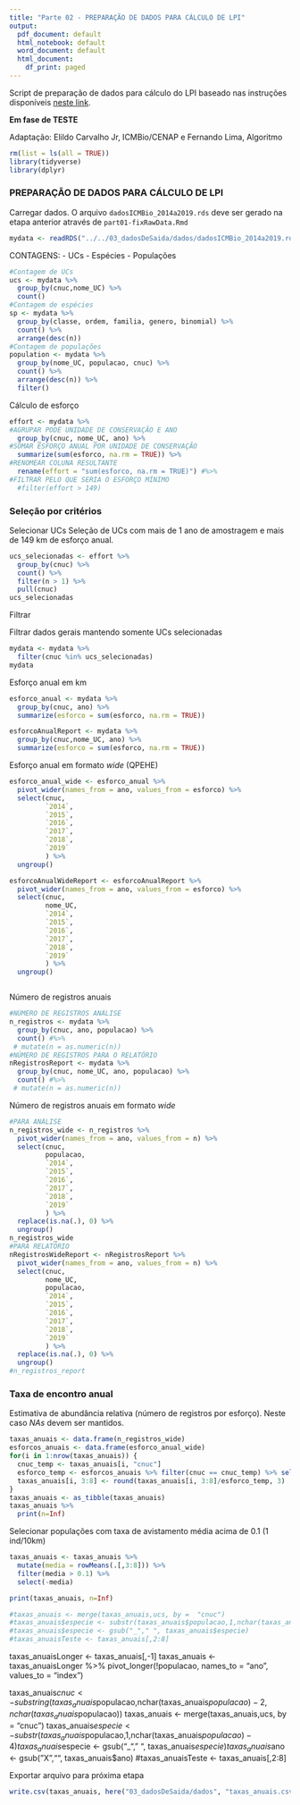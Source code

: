 ```yaml
---
title: "Parte 02 - PREPARAÇÃO DE DADOS PARA CÁLCULO DE LPI"
output:
  pdf_document: default
  html_notebook: default
  word_document: default
  html_document:
    df_print: paged
---
```


Script de preparação de dados para cálculo do LPI baseado nas instruções disponíveis [neste link](https://github.com/Zoological-Society-of-London/rlpi).

**Em fase de TESTE**

Adaptação: Elildo Carvalho Jr, ICMBio/CENAP e Fernando Lima, Algoritmo

```r
rm(list = ls(all = TRUE))
library(tidyverse)
library(dplyr)
```

### PREPARAÇÃO DE DADOS PARA CÁLCULO DE LPI

Carregar dados. O arquivo `dadosICMBio_2014a2019.rds` deve ser gerado na etapa anterior através de `part01-fixRawData.Rmd`

```r
mydata <- readRDS("../../03_dadosDeSaida/dados/dadosICMBio_2014a2019.rds")
```

CONTAGENS:
- UCs
- Espécies
- Populações
```r
#Contagem de UCs
ucs <- mydata %>%
  group_by(cnuc,nome_UC) %>%
  count()
#Contagem de espécies
sp <- mydata %>%
  group_by(classe, ordem, familia, genero, binomial) %>%
  count() %>%
  arrange(desc(n))
#Contagem de populações
population <- mydata %>%
  group_by(nome_UC, populacao, cnuc) %>%
  count() %>%
  arrange(desc(n)) %>%
  filter()
```

Cálculo de esforço

```r
effort <- mydata %>%
#AGRUPAR PODE UNIDADE DE CONSERVAÇÃO E ANO
  group_by(cnuc, nome_UC, ano) %>%
#SOMAR ESFORÇO ANUAL POR UNIDADE DE CONSERVAÇÃO
  summarize(sum(esforco, na.rm = TRUE)) %>%
#RENOMEAR COLUNA RESULTANTE
  rename(effort = "sum(esforco, na.rm = TRUE)") #%>%
#FILTRAR PELO QUE SERIA O ESFORÇO MÍNIMO
  #filter(effort > 149)
```

### Seleção por critérios

Selecionar UCs Seleção de UCs com mais de 1 ano de amostragem e mais de 149 km de esforço anual.

```r
ucs_selecionadas <- effort %>%
  group_by(cnuc) %>% 
  count() %>%
  filter(n > 1) %>%
  pull(cnuc)
ucs_selecionadas
```

Filtrar

Filtrar dados gerais mantendo somente UCs selecionadas

```r
mydata <- mydata %>%
  filter(cnuc %in% ucs_selecionadas)
mydata
```

Esforço anual em km

```r
esforco_anual <- mydata %>%
  group_by(cnuc, ano) %>%
  summarize(esforco = sum(esforco, na.rm = TRUE))

esforcoAnualReport <- mydata %>%
  group_by(cnuc,nome_UC, ano) %>%
  summarize(esforco = sum(esforco, na.rm = TRUE))
```

Esforço anual em formato *wide* (QPEHE)

```r
esforco_anual_wide <- esforco_anual %>%
  pivot_wider(names_from = ano, values_from = esforco) %>%
  select(cnuc,
         `2014`,
         `2015`,
         `2016`,
         `2017`,
         `2018`,
         `2019`
         ) %>%
  ungroup()

esforcoAnualWideReport <- esforcoAnualReport %>%
  pivot_wider(names_from = ano, values_from = esforco) %>%
  select(cnuc,
         nome_UC,
         `2014`,
         `2015`,
         `2016`,
         `2017`,
         `2018`,
         `2019`
         ) %>%
  ungroup()

```

```r

```


Número de registros anuais

```r
#NÚMERO DE REGISTROS ANÁLISE
n_registros <- mydata %>%
  group_by(cnuc, ano, populacao) %>%
  count() #%>%
 # mutate(n = as.numeric(n))
#NÚMERO DE REGISTROS PARA O RELATÓRIO
nRegistrosReport <- mydata %>%
  group_by(cnuc, nome_UC, ano, populacao) %>%
  count() #%>%
 # mutate(n = as.numeric(n))
```

Número de registros anuais em formato *wide*

```r
#PARA ANÁLISE
n_registros_wide <- n_registros %>%
  pivot_wider(names_from = ano, values_from = n) %>%
  select(cnuc,
         populacao,
         `2014`,
         `2015`,
         `2016`,
         `2017`,
         `2018`,
         `2019`
         ) %>%
  replace(is.na(.), 0) %>%
  ungroup()
n_registros_wide
#PARA RELATÓRIO
nRegistrosWideReport <- nRegistrosReport %>%
  pivot_wider(names_from = ano, values_from = n) %>%
  select(cnuc,
         nome_UC,
         populacao,
         `2014`,
         `2015`,
         `2016`,
         `2017`,
         `2018`,
         `2019`
         ) %>%
  replace(is.na(.), 0) %>%
  ungroup()
#n_registros_report

```

### Taxa de encontro anual

Estimativa de abundância relativa (número de registros por esforço). Neste caso *NAs* devem ser mantidos.

```r
taxas_anuais <- data.frame(n_registros_wide)
esforcos_anuais <- data.frame(esforco_anual_wide)
for(i in 1:nrow(taxas_anuais)) {
  cnuc_temp <- taxas_anuais[i, "cnuc"]
  esforco_temp <- esforcos_anuais %>% filter(cnuc == cnuc_temp) %>% select(-cnuc)
  taxas_anuais[i, 3:8] <- round(taxas_anuais[i, 3:8]/esforco_temp, 3)
}
taxas_anuais <- as_tibble(taxas_anuais)
taxas_anuais %>%
  print(n=Inf)
```

Selecionar populações com taxa de avistamento média acima de 0.1 (1 ind/10km)

```r
taxas_anuais <- taxas_anuais %>%
  mutate(media = rowMeans(.[,3:8])) %>%
  filter(media > 0.1) %>%
  select(-media)

print(taxas_anuais, n=Inf)
```

```r
#taxas_anuais <- merge(taxas_anuais,ucs, by =  "cnuc")
#taxas_anuais$especie <- substr(taxas_anuais$populacao,1,nchar(taxas_anuais$populacao)-4)
#taxas_anuais$especie <- gsub("_"," ", taxas_anuais$especie)
#taxas_anuaisTeste <- taxas_anuais[,2:8]

```

taxas_anuaisLonger <- taxas_anuais[,-1]
taxas_anuais <-
taxas_anuaisLonger %>%
    pivot_longer(!populacao, names_to = "ano", values_to = "index")

taxas_anuais$cnuc <- substring(taxas_anuais$populacao,nchar(taxas_anuais$populacao)-2,nchar(taxas_anuais$populacao))
taxas_anuais <- merge(taxas_anuais,ucs, by =  "cnuc")
taxas_anuais$especie <- substr(taxas_anuais$populacao,1,nchar(taxas_anuais$populacao)-4)
taxas_anuais$especie <- gsub("_"," ", taxas_anuais$especie)
taxas_anuais$ano <- gsub("X","", taxas_anuais$ano)
#taxas_anuaisTeste <- taxas_anuais[,2:8]

Exportar arquivo para próxima etapa

```r
write.csv(taxas_anuais, here("03_dadosDeSaida/dados", "taxas_anuais.csv") )
```